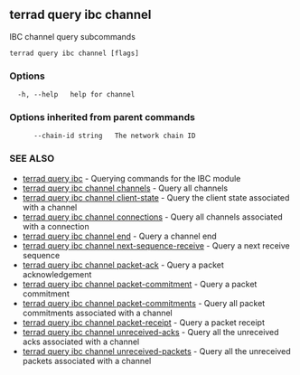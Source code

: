 ## terrad query ibc channel

IBC channel query subcommands

```
terrad query ibc channel [flags]
```

### Options

```
  -h, --help   help for channel
```

### Options inherited from parent commands

```
      --chain-id string   The network chain ID
```

### SEE ALSO

* [terrad query ibc](terrad_query_ibc.md)	 - Querying commands for the IBC module
* [terrad query ibc channel channels](terrad_query_ibc_channel_channels.md)	 - Query all channels
* [terrad query ibc channel client-state](terrad_query_ibc_channel_client-state.md)	 - Query the client state associated with a channel
* [terrad query ibc channel connections](terrad_query_ibc_channel_connections.md)	 - Query all channels associated with a connection
* [terrad query ibc channel end](terrad_query_ibc_channel_end.md)	 - Query a channel end
* [terrad query ibc channel next-sequence-receive](terrad_query_ibc_channel_next-sequence-receive.md)	 - Query a next receive sequence
* [terrad query ibc channel packet-ack](terrad_query_ibc_channel_packet-ack.md)	 - Query a packet acknowledgement
* [terrad query ibc channel packet-commitment](terrad_query_ibc_channel_packet-commitment.md)	 - Query a packet commitment
* [terrad query ibc channel packet-commitments](terrad_query_ibc_channel_packet-commitments.md)	 - Query all packet commitments associated with a channel
* [terrad query ibc channel packet-receipt](terrad_query_ibc_channel_packet-receipt.md)	 - Query a packet receipt
* [terrad query ibc channel unreceived-acks](terrad_query_ibc_channel_unreceived-acks.md)	 - Query all the unreceived acks associated with a channel
* [terrad query ibc channel unreceived-packets](terrad_query_ibc_channel_unreceived-packets.md)	 - Query all the unreceived packets associated with a channel



